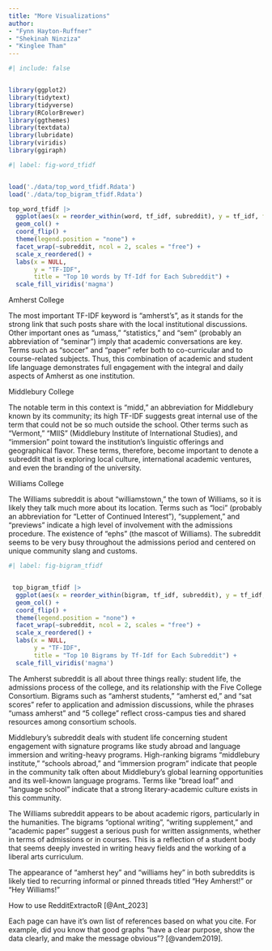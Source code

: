 ```yaml
---
title: "More Visualizations"
author: 
- "Fynn Hayton-Ruffner"
- "Shekinah Ninziza"
- "Kinglee Tham"
---
```


```r
#| include: false


library(ggplot2)
library(tidytext)
library(tidyverse)
library(RColorBrewer)
library(ggthemes)
library(textdata)
library(lubridate)
library(viridis)
library(ggiraph)

```


```r
#| label: fig-word_tfidf


load('./data/top_word_tfidf.Rdata')
load('./data/top_bigram_tfidf.Rdata')

top_word_tfidf |>
  ggplot(aes(x = reorder_within(word, tf_idf, subreddit), y = tf_idf, fill = tf_idf)) +
  geom_col() +
  coord_flip() +
  theme(legend.position = "none") +
  facet_wrap(~subreddit, ncol = 2, scales = "free") +
  scale_x_reordered() +
  labs(x = NULL, 
       y = "TF-IDF",
       title = "Top 10 words by Tf-Idf for Each Subreddit") +
  scale_fill_viridis('magma')


```

Amherst College 

The most important TF-IDF keyword is "amherst's", as it stands for the strong link that such posts share with the local institutional discussions. Other important ones as "umass," "statistics," and "sem" (probably an abbreviation of "seminar") imply that academic conversations are key. Terms such as "soccer" and "paper" refer both to co-curricular and to course-related subjects. Thus, this combination of academic and student life language demonstrates full engagement with the integral and daily aspects of Amherst as one institution. 

Middlebury College 

The notable term in this context is "midd," an abbreviation for Middlebury known by its community; its high TF-IDF suggests great internal use of the term that could not be so much outside the school. Other terms such as "Vermont," "MIIS" (Middlebury Institute of International Studies), and "immersion" point toward the institution's linguistic offerings and geographical flavor. These terms, therefore, become important to denote a subreddit that is exploring local culture, international academic ventures, and even the branding of the university. 

Williams College 

The Williams subreddit is about "williamstown," the town of Williams, so it is likely they talk much more about its location. Terms such as "loci" (probably an abbreviation for "Letter of Continued Interest"), "supplement," and "previews" indicate a high level of involvement with the admissions procedure. The existence of "ephs" (the mascot of Williams). The subreddit seems to be very busy throughout the admissions period and centered on unique community slang and customs. 



```r
#| label: fig-bigram_tfidf


 top_bigram_tfidf |>
  ggplot(aes(x = reorder_within(bigram, tf_idf, subreddit), y = tf_idf, fill = tf_idf)) +
  geom_col() +
  coord_flip() +
  theme(legend.position = "none") +
  facet_wrap(~subreddit, ncol = 2, scales = "free") +
  scale_x_reordered() +
  labs(x = NULL, 
       y = "TF-IDF",
       title = "Top 10 Bigrams by Tf-Idf for Each Subreddit") +
  scale_fill_viridis('magma')

```

The Amherst subreddit is all about three things really: student life, the admissions process of the college, and its relationship with the Five College Consortium. Bigrams such as "amherst students," "amherst ed," and "sat scores" refer to application and admission discussions, while the phrases "umass amherst" and "5 college" reflect cross-campus ties and shared resources among consortium schools.

Middlebury's subreddit deals with student life concerning student engagement with signature programs like study abroad and language immersion and writing-heavy programs. High-ranking bigrams "middlebury institute," "schools abroad," and "immersion program" indicate that people in the community talk often about Middlebury's global learning opportunities and its well-known language programs. Terms like "bread loaf" and "language school" indicate that a strong literary-academic culture exists in this community. 

The Williams subreddit appears to be about academic rigors, particularly in the humanities. The bigrams "optional writing", "writing supplement," and "academic paper" suggest a serious push for written assignments, whether in terms of admissions or in courses. This is a reflection of a student body that seems deeply invested in writing heavy fields and the working of a liberal arts curriculum.

The appearance of “amherst hey” and “williams hey” in both subreddits is likely tied to recurring informal or pinned threads titled “Hey Amherst!” or “Hey Williams!” 

How to use RedditExtractoR [@Ant_2023]


Each page can have it's own list of references based on what you cite. For example, did you know that good graphs "have a clear purpose, show the data clearly, and make the message obvious"? [@vandem2019].